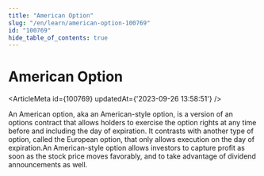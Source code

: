 ```yaml
---
title: "American Option"
slug: "/en/learn/american-option-100769"
id: "100769"
hide_table_of_contents: true
---
```



# American Option

<ArticleMeta id={100769} updatedAt={'2023-09-26 13:58:51'} />
<div className='border-solid border-b border-t-0 my-4 border-[var(--ifm-color-gray-300)]' />

An American option, aka an American-style option, is a version of an options contract that allows holders to exercise the option rights at any time before and including the day of expiration. It contrasts with another type of option, called the European option, that only allows execution on the day of expiration.An American-style option allows investors to capture profit as soon as the stock price moves favorably, and to take advantage of dividend announcements as well.
